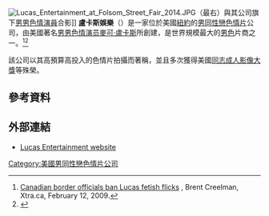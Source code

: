 {{Distinguish|盧卡斯影業}}
{{expand|time=2016-10-28T00:39:07+00:00}}
{{Infobox company
| name = Lucas Entertainment
| logo = [[File:Lucas_235.jpg|210px]]
| type = 商業
| foundation   = 1998年於[[紐約市|紐約市]]
| key_people   = [[麥可·盧卡斯|麥可·盧卡斯]]
| location_city = [[紐約市|紐約市]] 
| location_country = {{USA}}
| industry     = [[色情|色情]]
| products     = [[男同性戀色情片|男同性戀色情片]]
| homepage     = [http://nats.lucasentertainment.com/track/MTAwMDQzMS4xMC4yLjIuMC4wLjAuMC4w lucasentertainment.com]
}}
[[File:Lucas_Entertainment_at_Folsom_Street_Fair_2014.JPG|right]]（最右）與其公司旗下[[男男色情演員|男男色情演員]]合影]]
'''盧卡斯娛樂'''（{{lang-en|Lucas Entertainment}}）是一家位於美國[[紐約|紐約]]的[[男同性戀色情片|男同性戀色情片]]公司，由美國著名[[男男色情演员|男男色情演员]][[麥可·盧卡斯|麥可·盧卡斯]]所創建，是世界規模最大的[[男色|男色]]片商之一。<ref>[http://www.xtra.ca/public/National/Canadian_border_officials_ban_awardnominated_gay_porn_video-6304.aspx Canadian border officials ban Lucas fetish flicks] {{Wayback|url=http://www.xtra.ca/public/National/Canadian_border_officials_ban_awardnominated_gay_porn_video-6304.aspx |date=20121005064225 }}, Brent Creelman, Xtra.ca, February 12, 2009.</ref><ref name="Van Meter">{{Cite web|url=http://nymag.com/movies/features/23146/index.html|title=The Lion of Chelsea|accessdate=2007-01-09|publisher=New York Magazine Holdings LLC|date=October 30, 2006|author=Van Meter, William|work=New York Movies|archive-date=2006-11-28|archive-url=https://web.archive.org/web/20061128133922/http://nymag.com/movies/features/23146/index.html|dead-url=no}}</ref>

該公司以其高預算高投入的色情片拍攝而著稱，並且多次獲得美國[[同志成人影像大獎|同志成人影像大獎]]等殊榮。

==參考資料==
{{Reflist}}

==外部連結==
* [http://www.lucasentertainment.com Lucas Entertainment website] {{Wayback|url=http://www.lucasentertainment.com/ |date=20210413172324 }}

{{Gay male pornographic film studios}}
{{American pornographic film studios}}

[[Category:美國男同性戀色情片公司|Category:美國男同性戀色情片公司]]